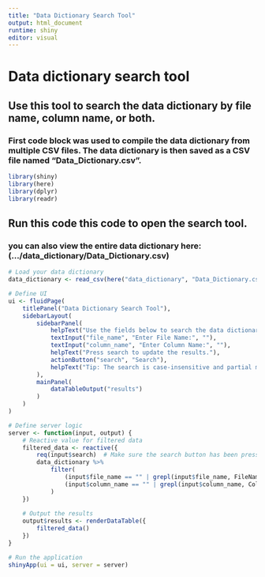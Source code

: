 ```yaml
---
title: "Data Dictionary Search Tool"
output: html_document
runtime: shiny
editor: visual
---
```


# Data dictionary search tool

## Use this tool to search the data dictionary by file name, column name, or both.

### First code block was used to compile the data dictionary from multiple CSV files. The data dictionary is then saved as a CSV file named "Data_Dictionary.csv".

```r
library(shiny)
library(here)
library(dplyr)
library(readr)
```

## Run this code this code to open the search tool.

### you can also view the entire data dictionary here: (.../data_dictionary/Data_Dictionary.csv)

```r
# Load your data dictionary
data_dictionary <- read_csv(here("data_dictionary", "Data_Dictionary.csv"))

# Define UI
ui <- fluidPage(
    titlePanel("Data Dictionary Search Tool"),
    sidebarLayout(
        sidebarPanel(
            helpText("Use the fields below to search the data dictionary by file name, column name, or both."),
            textInput("file_name", "Enter File Name:", ""),
            textInput("column_name", "Enter Column Name:", ""),
            helpText("Press search to update the results."),
            actionButton("search", "Search"),
            helpText("Tip: The search is case-insensitive and partial matches will also show up in the results.")
        ),
        mainPanel(
            dataTableOutput("results")
        )
    )
)

# Define server logic
server <- function(input, output) {
    # Reactive value for filtered data
    filtered_data <- reactive({
        req(input$search)  # Make sure the search button has been pressed
        data_dictionary %>%
            filter(
                (input$file_name == "" | grepl(input$file_name, FileName, ignore.case = TRUE)) &
                (input$column_name == "" | grepl(input$column_name, ColumnName, ignore.case = TRUE))
            )
    })
    
    # Output the results
    output$results <- renderDataTable({
        filtered_data()
    })
}

# Run the application
shinyApp(ui = ui, server = server)

```
